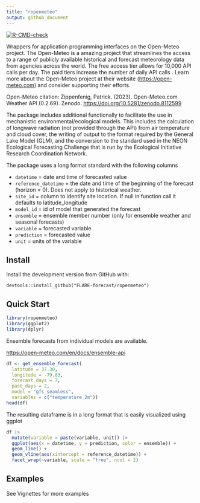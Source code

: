 ```yaml
---
title: "ropenmeteo"
output: github_document
---
```


<!-- badges: start -->
  [![R-CMD-check](https://github.com/FLARE-forecast/RopenMeteo/actions/workflows/R-CMD-check.yaml/badge.svg)](https://github.com/FLARE-forecast/RopenMeteo/actions/workflows/R-CMD-check.yaml)
<!-- badges: end -->

Wrappers for application programming interfaces on the Open-Meteo project.  The Open-Meteo is a amazing project that streamlines the access to a range of publicly available historical and forecast meteorology data from agencies across the world.  The free access tier allows for 10,000 API calls per day.  The paid tiers increase the number of daily API calls . Learn more about the Open-Meteo project at their website (<https://open-meteo.com>) and consider supporting their efforts.

Open-Meteo citation: Zippenfenig, Patrick. (2023). Open-Meteo.com Weather API (0.2.69). Zenodo. <https://doi.org/10.5281/zenodo.8112599>

The package includes additional functionally to facilitate the use in mechanistic environmental/ecological models.  This includes the calculation of longwave radiation (not provided through the API) from air temperature and cloud cover, the writing of output to the format required by the General Lake Model (GLM), and the conversion to the standard used in the NEON Ecological Forecasting Challenge that is run by the Ecological Initiative Research Coordination Network. 

The package uses a long format standard with the following columns


- `datetime` = date and time of forecasted value
- `reference_datetime` = the date and time of the beginning of the forecast (horizon = 0). Does not apply to historical weather.
- `site_id` = column to identify site location. If null in function call it defaults to latitude_longitude
- `model_id` = id of model that generated the forecast
- `ensemble` = ensemble member number (only for ensemble weather and seasonal forecasts)
- `variable` = forecasted variable
- `prediction` = forecasted value
- `unit` = units of the variable

## Install

Install the development version from GitHub with:

```         
devtools::install_github("FLARE-forecast/ropenmeteo")
```

## Quick Start

```r
library(ropenmeteo)
library(ggplot2)
library(dplyr)
```

Ensemble forecasts from individual models are available. 

<https://open-meteo.com/en/docs/ensemble-api>

```r
df <- get_ensemble_forecast(
  latitude = 37.30,
  longitude = -79.83,
  forecast_days = 7,
  past_days = 2,
  model = "gfs_seamless",
  variables = c("temperature_2m"))
head(df)
```

The resulting dataframe is in a long format that is easily visualized using ggplot

```r
df |> 
  mutate(variable = paste(variable, unit)) |> 
  ggplot(aes(x = datetime, y = prediction, color = ensemble)) + 
  geom_line() + 
  geom_vline(aes(xintercept = reference_datetime)) + 
  facet_wrap(~variable, scale = "free", ncol = 2)
```

## Examples

See Vignettes for more examples
